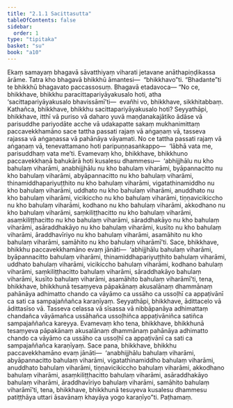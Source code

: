 ```yaml
---
title: "2.1.1 Sacittasutta"
tableOfContents: false
sidebar:
  order: 1
type: "tipitaka"
basket: "su"
book: "a10"
---
```



<DynamicBreadcrumb />

<Division number="51" book="a10">

<Paragraph number="370" book="a10">
Ekaṃ samayaṃ bhagavā sāvatthiyaṃ viharati jetavane anāthapiṇḍikassa ārāme. Tatra kho bhagavā bhikkhū āmantesi—  “bhikkhavo”ti. “Bhadante”ti te bhikkhū bhagavato paccassosuṃ. Bhagavā etadavoca—
</Paragraph>

<Paragraph number="371" book="a10">
“No ce, bhikkhave, bhikkhu paracittapariyāyakusalo hoti, atha ‘sacittapariyāyakusalo bhavissāmī’ti—  evañhi vo, bhikkhave, sikkhitabbaṃ.
</Paragraph>

<Paragraph number="372" book="a10">
Kathañca, bhikkhave, bhikkhu sacittapariyāyakusalo hoti? Seyyathāpi, bhikkhave, itthī vā puriso vā daharo yuvā maṇḍanakajātiko ādāse vā parisuddhe pariyodāte acche vā udakapatte sakaṃ mukhanimittaṃ paccavekkhamāno sace tattha passati rajaṃ vā aṅgaṇaṃ vā, tasseva rajassa vā aṅgaṇassa vā pahānāya vāyamati. No ce tattha passati rajaṃ vā aṅgaṇaṃ vā, tenevattamano hoti paripuṇṇasaṅkappo—  ‘lābhā vata me, parisuddhaṃ vata me’ti. Evamevaṃ kho, bhikkhave, bhikkhuno paccavekkhaṇā bahukārā hoti kusalesu dhammesu—  ‘abhijjhālu nu kho bahulaṃ viharāmi, anabhijjhālu nu kho bahulaṃ viharāmi, byāpannacitto nu kho bahulaṃ viharāmi, abyāpannacitto nu kho bahulaṃ viharāmi, thinamiddhapariyuṭṭhito nu kho bahulaṃ viharāmi, vigatathinamiddho nu kho bahulaṃ viharāmi, uddhato nu kho bahulaṃ viharāmi, anuddhato nu kho bahulaṃ viharāmi, vicikiccho nu kho bahulaṃ viharāmi, tiṇṇavicikiccho nu kho bahulaṃ viharāmi, kodhano nu kho bahulaṃ viharāmi, akkodhano nu kho bahulaṃ viharāmi, saṃkiliṭṭhacitto nu kho bahulaṃ viharāmi, asaṃkiliṭṭhacitto nu kho bahulaṃ viharāmi, sāraddhakāyo nu kho bahulaṃ viharāmi, asāraddhakāyo nu kho bahulaṃ viharāmi, kusīto nu kho bahulaṃ viharāmi, āraddhavīriyo nu kho bahulaṃ viharāmi, asamāhito nu kho bahulaṃ viharāmi, samāhito nu kho bahulaṃ viharāmī’ti.
</Paragraph>

<Paragraph number="373" book="a10">
Sace, bhikkhave, bhikkhu paccavekkhamāno evaṃ jānāti—  ‘abhijjhālu bahulaṃ viharāmi, byāpannacitto bahulaṃ viharāmi, thinamiddhapariyuṭṭhito bahulaṃ viharāmi, uddhato bahulaṃ viharāmi, vicikiccho bahulaṃ viharāmi, kodhano bahulaṃ viharāmi, saṃkiliṭṭhacitto bahulaṃ viharāmi, sāraddhakāyo bahulaṃ viharāmi, kusīto bahulaṃ viharāmi, asamāhito bahulaṃ viharāmī’ti, tena, bhikkhave, bhikkhunā tesaṃyeva pāpakānaṃ akusalānaṃ dhammānaṃ pahānāya adhimatto chando ca vāyāmo ca ussāho ca ussoḷhī ca appaṭivānī ca sati ca sampajaññañca karaṇīyaṃ. Seyyathāpi, bhikkhave, ādittacelo vā ādittasīso vā. Tasseva celassa vā sīsassa vā nibbāpanāya adhimattaṃ chandañca vāyāmañca ussāhañca ussoḷhiñca appaṭivāniñca satiñca sampajaññañca kareyya. Evamevaṃ kho tena, bhikkhave, bhikkhunā tesaṃyeva pāpakānaṃ akusalānaṃ dhammānaṃ pahānāya adhimatto chando ca vāyāmo ca ussāho ca ussoḷhī ca appaṭivānī ca sati ca sampajaññañca karaṇīyaṃ.
</Paragraph>

<Paragraph number="374" book="a10">
Sace pana, bhikkhave, bhikkhu paccavekkhamāno evaṃ jānāti—  ‘anabhijjhālu bahulaṃ viharāmi, abyāpannacitto bahulaṃ viharāmi, vigatathinamiddho bahulaṃ viharāmi, anuddhato bahulaṃ viharāmi, tiṇṇavicikiccho bahulaṃ viharāmi, akkodhano bahulaṃ viharāmi, asaṃkiliṭṭhacitto bahulaṃ viharāmi, asāraddhakāyo bahulaṃ viharāmi, āraddhavīriyo bahulaṃ viharāmi, samāhito bahulaṃ viharāmī’ti, tena, bhikkhave, bhikkhunā tesuyeva kusalesu dhammesu patiṭṭhāya uttari āsavānaṃ khayāya yogo karaṇīyo”ti.

</Paragraph>
</Division>

<Paragraph number="375" type="center" book="a10">
Paṭhamaṃ.
</Paragraph>